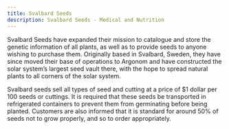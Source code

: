 ```yaml
---
title: Svalbard Seeds
description: Svalbard Seeds - Medical and Nutrition
---
```


Svalbard Seeds have expanded their mission to catalogue and store the genetic information of all plants, as well as to provide seeds to anyone wishing to purchase them. Originally based in Svalbard, Sweden, they have since moved their base of operations to Argonom and have constructed the solar system’s largest seed vault there, with the hope to spread natural plants to all corners of the solar system.

Svalbard seeds sell all types of seed and cutting at a price of $1 dollar per 100 seeds or cuttings. It is required that these seeds be transported in refrigerated containers to prevent them from germinating before being planted. Customers are also informed that it is standard for around 50% of seeds not to grow properly, and so to order appropriately.
